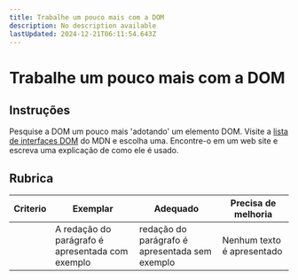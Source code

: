 ```yaml
---
title: Trabalhe um pouco mais com a DOM
description: No description available
lastUpdated: 2024-12-21T06:11:54.643Z
---
```


# Trabalhe um pouco mais com a DOM

## Instruções

Pesquise a DOM um pouco mais 'adotando' um elemento DOM. Visite a [lista de interfaces DOM](https://developer.mozilla.org/docs/Web/API/Document_Object_Model) do MDN e escolha uma. Encontre-o em um web site e escreva uma explicação de como ele é usado.

## Rubrica

| Criterio | Exemplar                                     | Adequado                                         | Precisa de melhoria       |
| -------- | --------------------------------------------- | ------------------------------------------------ | ----------------------- |
|          | A redação do parágrafo é apresentada com exemplo |  redação do parágrafo é apresentada sem exemplo | Nenhum texto é apresentado |

